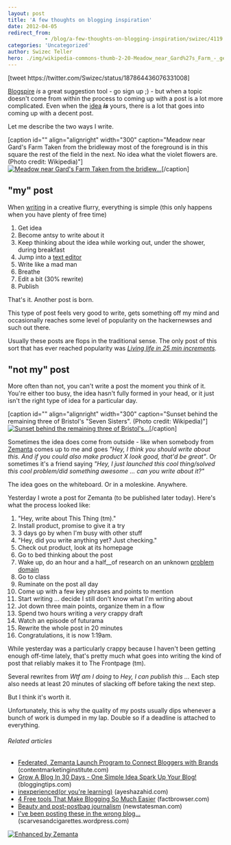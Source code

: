 ```yaml
---
layout: post
title: 'A few thoughts on blogging inspiration'
date: 2012-04-05
redirect_from: 
            - /blog/a-few-thoughts-on-blogging-inspiration/swizec/4119
categories: 'Uncategorized'
author: Swizec Teller
hero: ./img/wikipedia-commons-thumb-2-20-Meadow_near_Gard%27s_Farm_-_geograph.org.uk_-_896805.jpg-300px-Meadow_near_Gard%27s_Farm_-_geograph.org.uk_-_896805.jpg
---
```

\[tweet https&#x3A;//twitter.com/Swizec/status/187864436076331008]



[Blogspire](http://blogspire.zemanta.com/) _is_ a great suggestion tool - go sign up ;) - but when a topic doesn't come from within the process to coming up with a post is a lot more complicated. Even when the [idea](http://en.wikipedia.org/wiki/Idea "Idea") **_is_** yours, there is a lot that goes into coming up with a decent post.



Let me describe the two ways I write.



\[caption id="" align="alignright" width="300" caption="Meadow near Gard's Farm Taken from the bridleway most of the foreground is in this square the rest of the field in the next. No idea what the violet flowers are. (Photo credit: Wikipedia)"][![Meadow near Gard's Farm Taken from the bridlew...](./img/wikipedia-commons-thumb-2-20-Meadow_near_Gard%27s_Farm_-_geograph.org.uk_-_896805.jpg-300px-Meadow_near_Gard%27s_Farm_-_geograph.org.uk_-_896805.jpg "Meadow near Gard's Farm Taken from the bridlew...")](http://commons.wikipedia.org/wiki/File:Meadow_near_Gard%27s_Farm_-_geograph.org.uk_-_896805.jpg)\[/caption]

## "my" post

When [writing](http://en.wikipedia.org/wiki/Writing "Writing") in a creative flurry, everything is simple (this only happens when you have plenty of free time)

1. Get idea
2. Become antsy to write about it
3. Keep thinking about the idea while working out, under the shower, during breakfast
4. Jump into a [text editor](http://en.wikipedia.org/wiki/Text_editor "Text editor")
5. Write like a mad man
6. Breathe
7. Edit a bit (30% rewrite)
8. Publish

That's it. Another post is born.



This type of post feels very good to write, gets something off my mind and occasionally reaches some level of popularity on the hackernewses and such out there.



Usually these posts are flops in the traditional sense. The only post of this sort that has ever reached popularity was _[Living life in 25 min increments](http://swizec.com/blog/living-life-in-25min-increments/swizec/1859)._

## "not my" post

More often than not, you can't write a post the moment you think of it. You're either too busy, the idea hasn't fully formed in your head, or it just isn't the right type of idea for a particular day.



\[caption id="" align="alignright" width="300" caption="Sunset behind the remaining three of Bristol's "Seven Sisters". (Photo credit: Wikipedia)"][![Sunset behind the remaining three of Bristol's...](./img/wikipedia-commons-thumb-0-08-Seven_Sisters_snow_sunset.jpg-300px-Seven_Sisters_snow_sunset.jpg "Sunset behind the remaining three of Bristol's...")](http://commons.wikipedia.org/wiki/File:Seven_Sisters_snow_sunset.jpg)\[/caption]



Sometimes the idea does come from outside - like when somebody from [Zemanta](http://www.zemanta.com "Zemanta") comes up to me and goes _"Hey, I think you should write about this. And if you could also make product X look good, that'd be great"_. Or sometimes it's a friend saying _"Hey, I just launched this cool thing/solved this cool problem/did something awesome ... can you write about it?"_



The idea goes on the whiteboard. Or in a moleskine. Anywhere.



Yesterday I wrote a post for Zemanta (to be published later today). Here's what the process looked like:

1. "Hey, write about This Thing (tm)."
2. Install product, promise to give it a try
3. 3 days go by when I'm busy with other stuff
4. "Hey, did you write anything yet? Just checking."
5. Check out product, look at its homepage
6. Go to bed thinking about the post
7. Wake up, do an hour and a half__of research on an unknown [problem domain](http://en.wikipedia.org/wiki/Problem_domain "Problem domain")
8. Go to class
9. Ruminate on the post all day
10. Come up with a few key phrases and points to mention
11. Start writing ... decide I still don't know what I'm writing about
12. Jot down three main points, organize them in a flow
13. Spend two hours writing a _very_ crappy draft
14. Watch an episode of futurama
15. Rewrite the whole post in 20 minutes
16. Congratulations, it is now 1:19am.

While yesterday was a particularly crappy because I haven't been getting enough off-time lately, that's pretty much what goes into writing the kind of post that reliably makes it to The Frontpage (tm).



Several rewrites from _Wtf am I doing_ to _Hey, I can publish this ..._ Each step also needs at least 20 minutes of slacking off before taking the next step.



But I think it's worth it.



Unfortunately, this is why the quality of my posts usually dips whenever a bunch of work is dumped in my lap. Double so if a deadline is attached to everything.

###### Related articles

- [Federated, Zemanta Launch Program to Connect Bloggers with Brands](http://www.contentmarketinginstitute.com/2012/02/federated-media-bloggers/) (contentmarketinginstitute.com)
- [Grow A Blog In 30 Days - One Simple Idea Spark Up Your Blog!](http://www.bloggingtips.com/2012/04/04/grow-a-blog-in-30-days/) (bloggingtips.com)
- [inexperienced(or you're learning)](http://ayeshazahid.com/2012/04/04/inexperiencedor-youre-learning/) (ayeshazahid.com)
- [4 Free tools That Make Blogging So Much Easier](http://blog.factbrowser.com/2012/02/22/free-tools-to-make-blogging-easier/) (factbrowser.com)
- [Beauty and post-postbag journalism](http://www.newstatesman.com/blogs/media/2012/04/beauty-and-post-postbag-journalism) (newstatesman.com)
- [I've been posting these in the wrong blog...](http://scarvesandcigarettes.wordpress.com/2012/04/02/ive-been-posting-these-in-the-wrong-blog/) (scarvesandcigarettes.wordpress.com)

[![Enhanced by Zemanta](http://img.zemanta.com/zemified_e.png?x-id=e6f46b5b-f41f-4e3b-a5de-161e3361ed67)](http://www.zemanta.com/ "Enhanced by Zemanta")